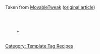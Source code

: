 Taken from [http://www.movabletweak.com/ MovableTweak] ([http://www.movabletweak.com/categories/creative_subcategories.php original article])

 <mt:HasParentCategory>
    <mt:ParentCategories exclude_current="1">
        <a href="<mt:CategoryArchiveLink/>"><mt:CategoryLabel /></a>
    </mt:ParentCategories>  »
 </mt:HasParentCategory>
 <mt:ArchiveTitle />

[[Category: Template Tag Recipes]]
